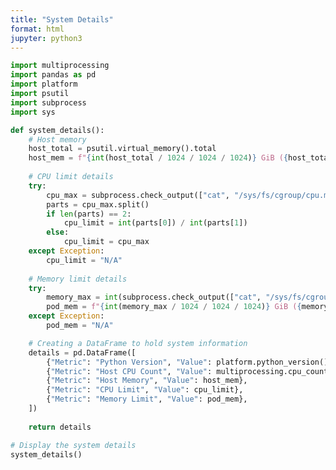 ```yaml
---
title: "System Details"
format: html
jupyter: python3
---
```


```python
import multiprocessing
import pandas as pd
import platform
import psutil
import subprocess
import sys
```
```python
def system_details():
    # Host memory
    host_total = psutil.virtual_memory().total
    host_mem = f"{int(host_total / 1024 / 1024 / 1024)} GiB ({host_total} bytes)"
    
    # CPU limit details
    try:
        cpu_max = subprocess.check_output(["cat", "/sys/fs/cgroup/cpu.max"]).decode().strip()
        parts = cpu_max.split()
        if len(parts) == 2:
            cpu_limit = int(parts[0]) / int(parts[1])
        else:
            cpu_limit = cpu_max
    except Exception:
        cpu_limit = "N/A"
    
    # Memory limit details
    try:
        memory_max = int(subprocess.check_output(["cat", "/sys/fs/cgroup/memory.max"]).decode().strip())
        pod_mem = f"{int(memory_max / 1024 / 1024 / 1024)} GiB ({memory_max} bytes)"
    except Exception:
        pod_mem = "N/A"

    # Creating a DataFrame to hold system information
    details = pd.DataFrame([
        {"Metric": "Python Version", "Value": platform.python_version()},
        {"Metric": "Host CPU Count", "Value": multiprocessing.cpu_count()},
        {"Metric": "Host Memory", "Value": host_mem},
        {"Metric": "CPU Limit", "Value": cpu_limit},
        {"Metric": "Memory Limit", "Value": pod_mem},
    ])
    
    return details
```

```python
# Display the system details
system_details()
```
